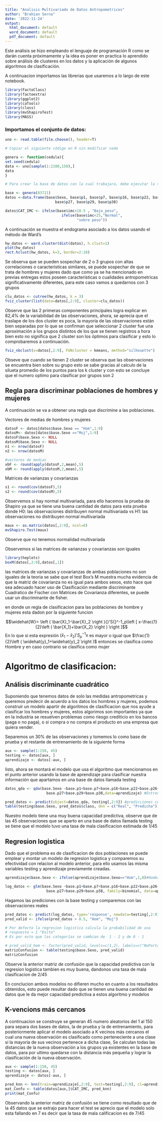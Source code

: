 ```yaml
---
title: "Analisis Multivariado de Datos Antropometricos"
author: "Brahian Serna"
date: '2022-11-24'
output:
  html_document: default
  word_document: default
  pdf_document: default
---
```


Este análisis se hizo empleando el lenguaje de programación R como se darán cuenta próximamente y la idea es poner en practica lo aprendido sobre análisis de clusteres en los datos y la aplicación de algunos algoritmos de clasificación.

A continuacion importamos las librerias que usaremos a lo largo de este notebook.

```r
library(FactoClass)
library(factoextra)
library(ggplot2)
library(caTools)
library(class)
library(mvShapiroTest)
library(MASS)

```

### Importamos el conjunto de datos:

```r
uno <- read.table(file.choose(), header=T)

# Copiar el siguiente código en R sin modificar nada

genera <- function(cedula){
set.seed(cedula)
data <- uno[sample(1:2100,150),]
data
}

# Para crear la base de datos con la cual trabajara, debe ejecutar la siguiente línea:

base <- genera(83721)
datos <-data.frame(base$Sexo, base$p1, base$p7, base$p16, base$p22, base$p26, 
                       base$p27, base$p29, base$p38)

datos$CAT_IMC <- ifelse(base$imc<18.5 , "Bajo_peso",
                          ifelse(base$imc<25,"Normal",
                                 "sobre peso"))

```

A continuación se muestra el endograma asociado a los datos usando el método de Ward’s

```r
hw_datos <- ward.cluster(dist(datos), h.clust=1)
plot(hw_datos)
rect.hclust(hw_datos, k=3, border=2:10)

```
Se observa que se pueden sospechar de 2 o 3 grupos con altas correlaciones o características similares, se puede sospechar de que se trata de hombres y mujeres dado que como ya se ha mencionado en previas entregas estos poseen características o cualidades antropometricas significativamente diferentes, para este caso vamos a quedarnos con 3 grupos 


```r
clu_datos <- cutree(hw_datos, k = 3)
fviz_cluster(list(data=datos[,2:9], cluster=clu_datos))
```
Observe que las 2 primeras componentes principales logra explicar en 82,4% de la variabilidad de las observaciones, ahora, se aprecia que el traslape de los dos cluster es poca, la mayoría de las observaciones están bien separadas por lo que se confirman que seleccionar 2 cluster fue una aproximación a los grupos distintos de los que se tienen registros a hora bien esto no significa que 2 cluster son los óptimos para clasificar y esto lo comprobaremos a continuación. 

```r
fviz_nbclust(x=datos[,2:9], FUNcluster = kmeans, method="silhouette")
```
Obseve que cuando se tienen 2 cluster se observa que las observaciones se encuentra bien sobre su grupo esto se sabe gracias al calculo de la silueta promedio de los puntos para los k cluster y con esto se concluye que el numero optimo para clasificar por grupos son 2

## Regla para discriminar poblaciones de hombres y mujeres

A continuación se va a obtener una regla que discrimine a las poblaciones.

Vectores de medias de hombres y mujeres
```r
datosF <- datos[datos$base.Sexo == "Hom",1:9]
datosM<- datos[datos$base.Sexo =="Muj",1:9]
datosF$base.Sexo <- NULL
datosM$base.Sexo <- NULL
n1 <- nrow(datosF)
n2 <- nrow(datosM)

#vectores de medias
xbF <- round(apply(datosF,2,mean),5)
xbM <- round(apply(datosM,2,mean),5)
```

Matrices de varianzas y covarianzas
```r
s1 <- round(cov(datosF),5)
s2 <- round(cov(datosM),5)
```

Observemos si hay normal multivariada, para ello hacemos la prueba de Shapiro ya que se tiene una buena cantidad de datos para esta prueba donde H0: las observaciones distribuyen normal multivariada vs H1: las observaciones no distribuyen normal multivariada
```r
maux <- as.matrix(datos[,2:9], ncol=8)
mvShapiro.Test(maux)

```
Observe que no tenemos normalidad multivariada 

Observemos si las matrices de varianzas y covarianzas son iguales
```r
library(heplots)
boxM(datos[,2:9],datos[,1])

```
las matrices de varianzas y covarianzas de ambas poblaciones no son iguales de la teoria se sabe que el test Box’s M muestra mucha evidencia de que la matriz de covarianza no es igual para ambos sexos, esto hace que sea adecuado hacer uso de Clasificación mediante discriminante Cuadratico de Fischer con Matrices de Covarianza diferentes, se puede usar un discriminante de fisher.

en donde un regla de clasificacion para las poblaciones de hombre y mujeres esta dadon por la siguiente funcion

$$\widehat{W}= \left ( \bar{X}_1-\bar{X}_2 \right ){}'S{}^-1_p\left [ x-\frac{1}{2}\left ( \bar{X_1}+\bar{X_2} \right ) \right ]$$
En lo que si esta expresión $\left ( \bar{x}_1-\bar{x}_2 \right ){}'S^{-1}_p x$ es mayor o igual que $\frac{1}{2}\left ( \widehat{y}_1+\widehat{y}_2 \right )$ entonces se clasifica como Hombre y en caso contrario se clasifica como mujer


# Algoritmo de clasificacion:

##  Análisis discriminante cuadrático

Suponiendo que tenemos datos de solo las medidas antropometricas y queremos predecir de acuerdo a los datos los hombres y mujeres, podemos construir un modelo apartir de algoritmos de clasificacion que nos ayude a clasificar los hombres y mujeres, estos algorimos son importantes ya que en la industria se resuelven problemas como riesgo crediticio en los bancos (paga o no paga), o si compra o no compra el producto en una empresa que quiera vender.

Separemos un 30% de las observaciones y tomemos lo como base de prueba y el restante de entrenamiento de la siguiente forma

```r
aux <- sample(1:150, 45)
testing <- datos[aux, ]
aprendizaje <- datos[-aux, ]
```

listo, ahora se montará el modelo que usa el algoritmo que mencionamos en el punto anterior usando la base de aprendizaje para clasificar nuestra información que apartamos en una base de datos llamada testing

```r
datos_qda <- qda(base.Sexo ~base.p1+base.p7+base.p16+base.p22+base.p26+
                   base.p27+base.p29+base.p38,data=aprendizaje) #Entrenamiento del modelo

pred_datos <- predict(object=datos_qda, testing[,2:9]) #predicciones con la base testing
table(testing$base.Sexo, pred_datos$class, dnn = c("Real", "Predicha")) #matriz de confusión
```

  
Nuestro modelo tiene una muy buena capacidad predictiva, observe que de las 45 observaciones que se aparto en una base de datos llamada testing se tiene que el modelo tuvo una tasa de mala clasificacion estimada de 1/45

## Regresion logistica

Dado que el problema es de clasificacion de dos poblaciones se puede emplear y montar un modelo de regresion logistica y comparemos su efectividad con relacion al modelo anterior, para ello usamos las misma variables testing y aprendizaje previamente creadas.

```r
aprendizaje$base.Sexo <- ifelse(aprendizaje$base.Sexo=="Hom",1,0)#Hombre=1 y Mujeres=0

log_datos <- glm(base.Sexo ~base.p1+base.p7+base.p16+base.p22+base.p26+
                   base.p27+base.p29+base.p38, family=binomial, data=aprendizaje)

```

Hagamos las prediciones con la base testing y comparemos con las observaciones reales
```r
pred_datos <- predict(log_datos, type='response', newdata=testing[,2:9])
pred_valid <- ifelse(pred_datos > 0.5, "Hom", "Muj")

# Por defecto la regresion logistica calcula la probabilidad de una 
# respuesta = 1 "Exito"
# Es por esto que las categorías se cambian de  1 - 2 y de 0 - 1

# pred_valid_hem <- factor(pred_valid, levels=c(1,2), labels=c("NoPortador", "Portador"))
matrizConfusion <- table(testing$base.Sexo, pred_valid)
matrizConfusion
```

Observe la anterior matriz de confusión que la capacidad predictiva con la regresion logistica tambien es muy buena, dandonos una tasa de mala clasificacion de 2/45

En conclucion ambos modelos no difieren mucho en cuanto a los resultados obtenidos, esto puede resultar dado que se tienen una buena cantidad de datos que le da mejor capacidad predictiva a estos algoritmo y modelos

## K-vencions más cercanos

A continuacion se construye se generan 45 numero aleatorios del 1 al 150 para separa dos bases de datos, la de prueba y la de entrenamiento, para posteriormente aplicar el modelo asociado a K vecinos más cercanos el cual una nueva observación es clasificado como perteneciente a una clase si la mayoría de sus vecinos pertenece a dicha clase, Se calculan todas las distancias de la nueva observación a los grupos ya existentes en la base de datos, para por ultimo quedarse con la distancia más pequeña y lograr la clasificación de la nueva observación.
```r

aux <- sample(1:150, 45)
testing <- datos[aux, ]
aprendizaje <- datos[-aux, ]

pred_knn <- knn(train=aprendizaje[,2:9], test=testing[,2:9], cl=aprendizaje$CAT_IMC, k = 3)
mat_Confu <- table(datos[aux,]$CAT_IMC, pred_knn)
print(mat_Confu)

```


Observando la anterior matriz de confusión se tiene como resultado que de la 45 datos que se extrajo para hacer el test se aprecio que el modelo solo esta fallando en 7 es decir que la tasa de mala calificacion es de 7/45


